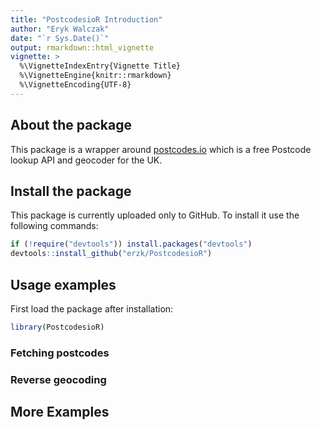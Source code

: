 ```yaml
---
title: "PostcodesioR Introduction"
author: "Eryk Walczak"
date: "`r Sys.Date()`"
output: rmarkdown::html_vignette
vignette: >
  %\VignetteIndexEntry{Vignette Title}
  %\VignetteEngine{knitr::rmarkdown}
  %\VignetteEncoding{UTF-8}
---
```


## About the package

This package is a wrapper around [postcodes.io](http://postcodes.io/) which is a free Postcode lookup API and geocoder for the UK.

## Install the package

This package is currently uploaded only to GitHub. To install it use the following commands:

```r
if (!require("devtools")) install.packages("devtools")
devtools::install_github("erzk/PostcodesioR")
```

## Usage examples

First load the package after installation:

```r
library(PostcodesioR)
```

### Fetching postcodes



### Reverse geocoding


## More Examples
